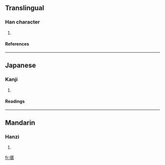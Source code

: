==Translingual==
===Han character===
{{Han char|rn=9|rad=人|as=09|sn=11|four=2421<sub>1</sub>|canj=人廿一女 (OTMV)}}
# {{defn|Han}}
====References====
{{Han ref|kx=0111.060|dkj=00870|hdz=10186.140|uh=5061|ud=20577|bh=D44E|bd=54350}}
----
==Japanese==
===Kanji===
{{ja-kanji|grade=|rs=人09}}
# {{defn|Japanese}}
====Readings====
{{ja-readings|on=[[たん]] (tan), [[だ]] (da)|kun=[[そろってすすむ]] (sorottesusumu), [[ととのったさま]] (totonottasama)}}
----
==Mandarin==
===Hanzi===
{{cmn-hanzi|pin=[[zhàn]] (zhan4)|wg=chan<sup>4</sup>}}
# {{defn|Mandarin}}

[[fr:偡]]
